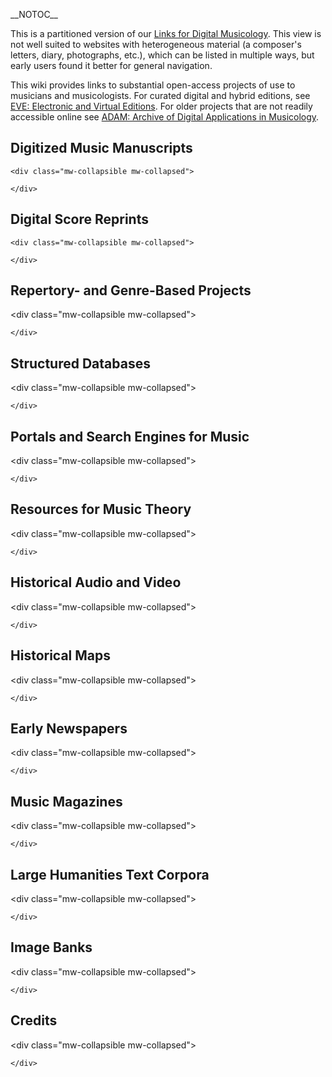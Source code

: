 __NOTOC__

This is a partitioned version of our [[Links_for_Digital_Musicology|
Links for Digital Musicology]]. This view is not well suited to websites with heterogeneous material (a composer's letters, diary, photographs, etc.), which can be listed in multiple ways, but early users found it better for general navigation.   

This wiki provides links to substantial open-access projects of use to musicians and musicologists. For curated digital and hybrid editions, see [http://wiki.ccarh.org/wiki/EVE_%28Electronic_and_Virtual_Editions%29 EVE: Electronic and Virtual Editions]. For older projects that are not readily accessible online see [[ADAM|ADAM: Archive of Digital Applications in Musicology]].

== Digitized Music Manuscripts ==
 &lt;div class="mw-collapsible mw-collapsed">
{{DRM_manuscripts}}
 &lt;/div>

== Digital Score Reprints ==
 &lt;div class="mw-collapsible mw-collapsed">
{{DRM_reprints}}
 &lt;/div>

== Repertory- and Genre-Based Projects ==
&lt;div class="mw-collapsible mw-collapsed">
{{DRM_genre}}
 &lt;/div>

== Structured Databases ==
&lt;div class="mw-collapsible mw-collapsed">
{{DRM_databases}}
 &lt;/div>

== Portals and Search Engines for Music ==
&lt;div class="mw-collapsible mw-collapsed">
{{DRM_portals}}
 &lt;/div>

== Resources for Music Theory ==
&lt;div class="mw-collapsible mw-collapsed">
{{DRM_music_theory}}
 &lt;/div>

== Historical Audio and Video ==
&lt;div class="mw-collapsible mw-collapsed">
{{DRM_audio_video}}
 &lt;/div>

== Historical Maps ==
&lt;div class="mw-collapsible mw-collapsed">
{{DRM_maps}}
 &lt;/div>

== Early Newspapers ==
&lt;div class="mw-collapsible mw-collapsed">
{{DRM_newspapers}}
 &lt;/div>

== Music Magazines ==
&lt;div class="mw-collapsible mw-collapsed">
{{DRM_magazines}}
 &lt;/div>

== Large Humanities Text Corpora ==
&lt;div class="mw-collapsible mw-collapsed">
{{DRM_texts}}
 &lt;/div>

== Image Banks ==
&lt;div class="mw-collapsible mw-collapsed">
{{DRM_images}}
 &lt;/div>

== Credits ==
&lt;div class="mw-collapsible mw-collapsed">
{{DRM_credits}}
 &lt;/div>
